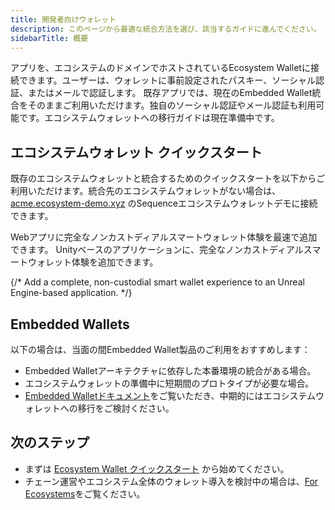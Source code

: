 ```yaml
---
title: 開発者向けウォレット
description: このページから最適な統合方法を選び、該当するガイドに進んでください。
sidebarTitle: 概要
---
```


<CardGroup>
  <Card title="Ecosystem Wallet (v6)" href="/solutions/wallets/developers/ecosystem-wallet/react_quickstart">
    アプリを、エコシステムのドメインでホストされているEcosystem Walletに接続できます。ユーザーは、ウォレットに事前設定されたパスキー、ソーシャル認証、またはメールで認証します。
  </Card>

  <Card title="Embedded Wallet（v5）" href="/solutions/wallets/developers/embedded-wallet/overview">
    既存アプリでは、現在のEmbedded Wallet統合をそのままご利用いただけます。独自のソーシャル認証やメール認証も利用可能です。エコシステムウォレットへの移行ガイドは現在準備中です。
  </Card>
</CardGroup>

## エコシステムウォレット クイックスタート
既存のエコシステムウォレットと統合するためのクイックスタートを以下からご利用いただけます。統合先のエコシステムウォレットがない場合は、[acme.ecosystem-demo.xyz](https://acme.ecosystem-demo.xyz) のSequenceエコシステムウォレットデモに接続できます。

<CardGroup>
  <Card title="Web SDK" icon="code" href="/solutions/wallets/developers/ecosystem-wallet/react_quickstart">
    Webアプリに完全なノンカストディアルスマートウォレット体験を最速で追加できます。
  </Card>

  <Card title="Unity SDK" icon="unity" href="/solutions/wallets/developers/ecosystem-wallet/unity-quickstart">
    Unityベースのアプリケーションに、完全なノンカストディアルスマートウォレット体験を追加できます。
  </Card>

  {/* <Card title="Unreal SDK" href="/solutions/wallets/developers/ecosystem-wallet/unreal-quickstart">
        Add a complete, non-custodial smart wallet experience to an Unreal Engine-based application.
      </Card> */}
</CardGroup>

## Embedded Wallets
以下の場合は、当面の間Embedded Wallet製品のご利用をおすすめします：
- Embedded Walletアーキテクチャに依存した本番環境の統合がある場合。
- エコシステムウォレットの準備中に短期間のプロトタイプが必要な場合。
- [Embedded Walletドキュメント](/solutions/wallets/developers/embedded-wallet/overview)をご覧いただき、中期的にはエコシステムウォレットへの移行をご検討ください。

## 次のステップ

- まずは [Ecosystem Wallet クイックスタート](/solutions/wallets/developers/ecosystem-wallet/react_quickstart) から始めてください。
- チェーン運営やエコシステム全体のウォレット導入を検討中の場合は、[For Ecosystems](/solutions/wallets/ecosystems/overview)をご覧ください。
